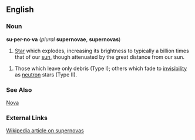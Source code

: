 ==English==
===Noun===
'''su·per·no·va''' (''plural'' '''supernovae''', '''supernovas''')
#[[Star]] which explodes, increasing its brightness to typically a billion times that of our [[sun]], though attenuated by the great distance from our sun. 

#Those which leave only debris (Type I); others which fade to [[invisibility]] as [[neutron]] stars (Type II). 

===See Also===
[[Nova]]

===External Links===
[[w:supernova|Wikipedia article on supernovas]]
